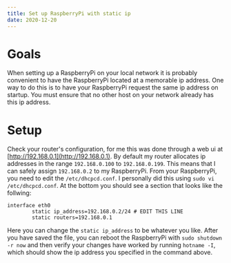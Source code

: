 ```yaml
---
title: Set up RaspberryPi with static ip
date: 2020-12-20
---
```


# Goals
When setting up a RaspberryPi on your local network it is probably convenient to have the RaspberryPi located at a memorable ip address. One way to do this is to have your RaspberryPi request the same ip address on startup. You must ensure that no other host on your network already has this ip address.

# Setup
Check your router's configuration, for me this was done through a web ui at [http://192.168.0.1](http://192.168.0.1). By default my router allocates ip addresses in the range `192.168.0.100` to `192.168.0.199`. This means that I can safely assign `192.168.0.2` to my RaspberryPi. From your RaspberryPi, you need to edit the `/etc/dhcpcd.conf`. I personally did this using `sudo vi /etc/dhcpcd.conf`. At the bottom you should see a section that looks like the follwing:
```
interface eth0
        static ip_address=192.168.0.2/24 # EDIT THIS LINE
        static routers=192.168.0.1
```

Here you can change the `static ip_address` to be whatever you like. After you have saved the file, you can reboot the RaspberryPi with `sudo shutdown -r now` and then verify your changes have worked by running `hotname -I`, which should show the ip address you specified in the command above.
